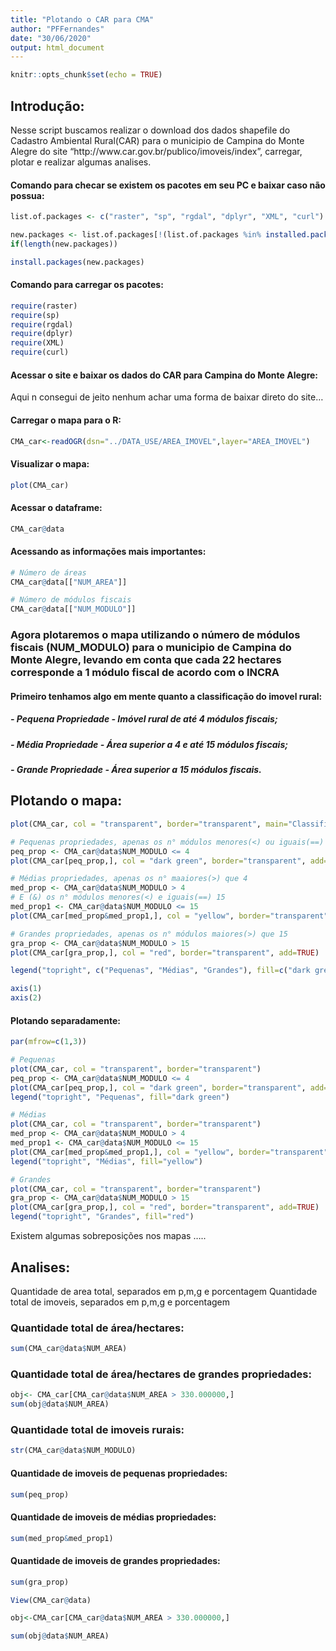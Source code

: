 ```yaml
---
title: "Plotando o CAR para CMA"
author: "PFFernandes"
date: "30/06/2020"
output: html_document
---
```


```r
knitr::opts_chunk$set(echo = TRUE)
```

## Introdução:
Nesse script buscamos realizar o download dos dados shapefile do Cadastro Ambiental Rural(CAR) para o municipio de Campina do Monte Alegre do site "http://www.car.gov.br/publico/imoveis/index", carregar, plotar e realizar algumas analises.

#### Comando para checar se existem os pacotes em seu PC e baixar caso não possua:
```r
list.of.packages <- c("raster", "sp", "rgdal", "dplyr", "XML", "curl")

new.packages <- list.of.packages[!(list.of.packages %in% installed.packages()[,"Package"])]
if(length(new.packages)) 

install.packages(new.packages)
```

#### Comando para carregar os pacotes:
```r
require(raster)
require(sp)
require(rgdal)
require(dplyr)
require(XML)
require(curl)
```

#### Acessar o site e baixar os dados do CAR para Campina do Monte Alegre:
Aqui n consegui de jeito nenhum achar uma forma de baixar direto do site...

#### Carregar o mapa para o R:
```r
CMA_car<-readOGR(dsn="../DATA_USE/AREA_IMOVEL",layer="AREA_IMOVEL")
```

#### Visualizar o mapa:
```r
plot(CMA_car)
```

#### Acessar o dataframe:
```r
CMA_car@data
```

#### Acessando as informações mais importantes: 
```r
# Número de áreas
CMA_car@data[["NUM_AREA"]]
```

```r
# Número de módulos fiscais
CMA_car@data[["NUM_MODULO"]]
```

### Agora plotaremos o mapa utilizando o número de módulos fiscais (NUM_MODULO) para o municipio de Campina do Monte Alegre, levando em conta que cada 22 hectares corresponde a 1 módulo fiscal de acordo com o INCRA

#### Primeiro tenhamos algo em mente quanto a classificação do imovel rural:
##### - Pequena Propriedade - Imóvel rural de até 4 módulos fiscais;
##### - Média Propriedade - Área superior a 4 e até 15 módulos fiscais;
##### - Grande Propriedade - Área superior a 15 módulos fiscais.

## Plotando o mapa:
```r
plot(CMA_car, col = "transparent", border="transparent", main="Classificação dos Imóveis Rurais de CMA")

# Pequenas propriedades, apenas os n° módulos menores(<) ou iguais(==) 4
peq_prop <- CMA_car@data$NUM_MODULO <= 4
plot(CMA_car[peq_prop,], col = "dark green", border="transparent", add=TRUE)

# Médias propriedades, apenas os n° maaiores(>) que 4
med_prop <- CMA_car@data$NUM_MODULO > 4
# E (&) os n° módulos menores(<) e iguais(==) 15
med_prop1 <- CMA_car@data$NUM_MODULO <= 15
plot(CMA_car[med_prop&med_prop1,], col = "yellow", border="transparent", add=TRUE)

# Grandes propriedades, apenas os n° módulos maiores(>) que 15 
gra_prop <- CMA_car@data$NUM_MODULO > 15
plot(CMA_car[gra_prop,], col = "red", border="transparent", add=TRUE)

legend("topright", c("Pequenas", "Médias", "Grandes"), fill=c("dark green", "yellow", "red"))

axis(1)
axis(2)

```

#### Plotando separadamente:
```r
par(mfrow=c(1,3))

# Pequenas
plot(CMA_car, col = "transparent", border="transparent")
peq_prop <- CMA_car@data$NUM_MODULO <= 4
plot(CMA_car[peq_prop,], col = "dark green", border="transparent", add=TRUE)
legend("topright", "Pequenas", fill="dark green")

# Médias
plot(CMA_car, col = "transparent", border="transparent")
med_prop <- CMA_car@data$NUM_MODULO > 4
med_prop1 <- CMA_car@data$NUM_MODULO <= 15
plot(CMA_car[med_prop&med_prop1,], col = "yellow", border="transparent", add=TRUE)
legend("topright", "Médias", fill="yellow")

# Grandes
plot(CMA_car, col = "transparent", border="transparent")
gra_prop <- CMA_car@data$NUM_MODULO > 15
plot(CMA_car[gra_prop,], col = "red", border="transparent", add=TRUE)
legend("topright", "Grandes", fill="red")

```
Existem algumas sobreposições nos mapas .....


## Analises:
Quantidade de area total, separados em p,m,g e porcentagem
Quantidade total de imoveis, separados em p,m,g e porcentagem

### Quantidade total de área/hectares:
```r
sum(CMA_car@data$NUM_AREA)
```
### Quantidade total de área/hectares de grandes propriedades:
```r
obj<- CMA_car[CMA_car@data$NUM_AREA > 330.000000,]
sum(obj@data$NUM_AREA)
```





### Quantidade total de imoveis rurais:
```r
str(CMA_car@data$NUM_MODULO)
```

#### Quantidade de imoveis de pequenas propriedades:
```r
sum(peq_prop)
```

#### Quantidade de imoveis de médias propriedades:
```r
sum(med_prop&med_prop1)
```

#### Quantidade de imoveis de grandes propriedades:
```r
sum(gra_prop)
```

```r
View(CMA_car@data)
```



```r
obj<-CMA_car[CMA_car@data$NUM_AREA > 330.000000,]

sum(obj@data$NUM_AREA)
```

